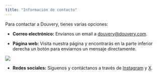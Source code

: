 ```yaml
---
title: "Información de contacto"
---
```

 
Para contactar a Douvery, tienes varias opciones:

* **Correo electrónico:** Envíanos un email a [douvery@douvery.com](mailto:douvery@douvery.com).

* **Página web:** Visita nuestra página y encontrarás en la parte inferior derecha un botón para enviarnos un mensaje directamente.

![](/assets/images/image-ref-chat.avif)

* **Redes sociales:** Síguenos y contáctanos a través de [Instagram](https://www.instagram.com/douvery_) y [X](https://www.x.com/douvery).

 